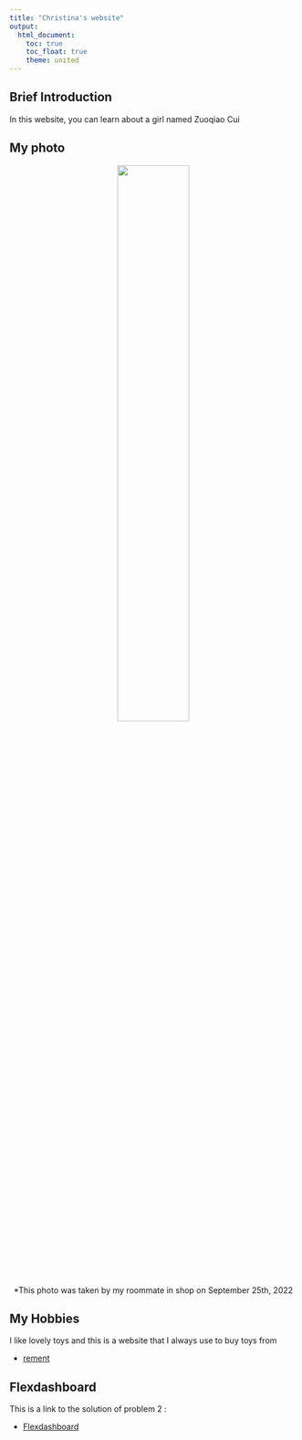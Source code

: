 ```yaml
---
title: "Christina's website"
output: 
  html_document:
    toc: true
    toc_float: true
    theme: united
---
```


## Brief Introduction

In this website, you can learn about a girl named Zuoqiao Cui

## My photo

<p style="text-align: center;">
<img src = "images/introductionphoto.png" style=" width:50%">
</p>

<p style="text-align: center;">
*This photo was taken by my roommate in shop on September 25th, 2022
</p>

## My Hobbies

I like lovely toys and this is a website that I always use to buy toys from

* [rement](https://www.plazajapan.com/toys/re-ment/)

## Flexdashboard

This is a link to the solution of problem 2 :

* [Flexdashboard](problem2.html)
